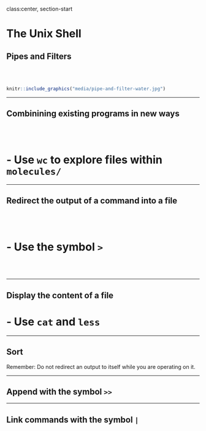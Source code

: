 class:center, section-start

# The Unix **Shell**

## Pipes and Filters

<br/><br/>

```r
knitr::include_graphics("media/pipe-and-filter-water.jpg")
```

---

## Combinining existing programs in new ways

<br/><br/>

# - Use `wc` to explore files within `molecules/`

---

## Redirect the output of a command into a file

<br/><br/>

# - Use the symbol `>`

<br/><br/>

---

## Display the content of a file

# - Use `cat` and `less`

---

## Sort

Remember: Do not redirect an output to itself while you are operating on it.

---

## Append with the symbol `>>`

---

## Link commands with the symbol `|`
